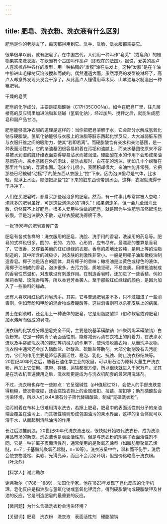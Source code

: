 ```yaml
---
---
---
```

title: 肥皂、洗衣粉、洗衣液有什么区别
---




肥皂是你的老朋友了，每天都得用到它。洗手、洗脸、洗衣服都需要它。

很早很早以前，就有肥皂了。在中国古代，人们用一种叫作“皂荚”（或皂角）的植物果实来洗衣服。在欧洲有个古国叫作高卢（即现在的法国）。据说，爱美的高卢人喜欢梳各种各样的发型，用一种黏稠的“发胶”涂在头发上。这种“发胶”是在羊油中掺进山毛榉树灰溶液搅和而成的。偶然遭遇大雨，虽然漂亮的发型被淋坏了，高卢人却意外发现头发变干净了。从此高卢人懂得用草木灰、山羊油与水制造出一种粗肥皂。

干燥的皂荚



肥皂的化学成分，主要是硬脂酸钠（C17H35COONa）。如今在肥皂厂里，往几层楼高的反应锅里加进油脂和烧碱（氢氧化钠），经过加热、搅拌之后，就能生成肥皂和副产品甘油。

肥皂能够洗净衣服的道理是这样的：当你把肥皂溶解于水，它会部分水解成氢氧化钠与硬脂酸。氢氧化钠能够与衣服上的油脂等脏东西起化学反应，大大减弱脏东西与衣服纤维之间的吸附力，使其“若即若离”。而硬脂酸含有亲水和亲油基团，是一种表面活性剂，它的亲油基团很容易附着在污垢和油腻上，而亲水基团使原来不容易被水润湿的脏纤维表面变得容易沾水而被润湿。硬脂酸在水的作用下会形成亲油基团在内、亲水基团在外的泡沫，搓洗衣服时，白花花的泡沫，犹如几十个螃蟹在那里吐气似的，浮满水面。泡沫个儿很小，表面积却很大，亲油性能非常强，它把那些已经被碱“动摇”了的脏东西从衣服上“拉”下来。因为泡沫里尽是气体，比水轻，就浮上水面，顺便把那些“拉”下来的脏东西也带到水面，这样，衣服就洗得干干净净了。

人们在买肥皂时，都爱买那些起泡多的肥皂。然而，有一件事儿却常常被人忽略：泡沫多的肥皂虽好，可是这些泡沫必须“持久”！如果泡沫多，但一会儿全烟消云散，仍然算不上好肥皂。很多人爱用牛油做的肥皂，就是因为牛油肥皂虽然起泡比较慢，但是泡沫很久不散，这样衣服就洗得很干净。

一张1898年的肥皂宣传广告





肥皂有各式各样的：洗衣服用的肥皂，洗脸、洗手用的香皂，洗澡用的药皂等。肥皂的式样也很多，圆的、长的、方的、心形的，应有尽有。最漂亮的要算是香皂了，它很香，又穿着美丽的红红绿绿的衣服。香皂的质地比较纯，是用上等的油脂制造的，其中所含的碱极少，对皮肤的刺激性非常小。一般是用椰子油和橄榄油制造香皂。椰子油是洁白的固体，具有椰子的香味；橄榄油是淡黄色或绿色的液体。用椰子油制成的香皂，泡沫很多，去污力强，质地坚硬，不易变质。用橄榄油制成的香皂性质温和，对皮肤没有刺激作用。在制造香皂时，还加进了一些香精，例如茉莉香精、玫瑰香精等，所以香皂芳香袭人。至于那些红红绿绿的颜色，是因为加入了一些染料的缘故。

还有人喜欢用红色的药皂洗手。其实，它与普通肥皂差不多，只不过加进了一些消毒剂，例如苯酚和甲酚的混合物或者硼酸等。这些消毒剂可以杀死皮肤上的病菌。

男士在剃须时，还会用上一种液体的肥皂，它是用脂肪酸钾（俗称软皂或钾肥皂）加水溶解而做成的皂液。

洗衣粉的化学成分跟肥皂完全不同，主要是烷基苯磺酸钠（四聚丙烯苯磺酸钠）白色粉末。它是一种阴离子表面活性剂，能够减弱污渍在衣物上的附着力，在洗涤水流以及手搓或洗衣机的搅动等机械力的作用下，使污渍脱离衣物，从而洗净衣物。洗衣粉中通常还会加入磷酸盐、硅酸盐、硫酸盐等助剂。大部分助剂没有去污能力，它们的作用主要是降低表面活性、稳泡、乳化、抗蚀、防止洗衣粉结块等。20世纪40年代之后，随着石油化学工业的发展，可以用石油为原料大量生产洗衣粉，再加上它使用、携带、存储、运输都很方便，所以很快就进入千家万户。尤其是在洗衣机普遍使用之后，洗衣粉更是成为与洗衣机配套的最常用洗涤剂。

不过，洗衣粉也存在一些缺点：它呈强碱性（pH值超过12），会使人的手部皮肤变得粗糙，使衣物变硬，还会腐蚀衣物上的金属纽扣、拉链、按扣等；助剂磷酸盐会污染环境，所以人们以4A沸石分子筛代替磷酸盐，制成“无磷洗衣粉”。

油污附着在布料上很难用清水洗去，若擦上肥皂，肥皂中的表面活性剂分子的亲油端会覆盖在油污上，而其极性端则形成包围油污的亲水界面，这样的复合体就可以溶于水，从而起到清除油污的作用



长江后浪推前浪。20世纪80年代洗衣液出现，很快就开始取代洗衣粉，成为洗涤用品市场的新宠。洗衣液也是表面活性剂，但是与洗衣粉的阴离子表面活性剂不同，它是一种非离子表面活性剂，通常使用的是聚氧乙烯型（如脂肪醇聚氧乙烯醚，n=7；壬基酚纯聚氧乙烯醚，n=10等）。洗衣液呈中性，温和而不伤手，洗后会使衣物蓬松、柔软、光滑亮泽，而且不会污染环境，但是价格略高于洗衣粉。（叶永烈）





【科学人】谢弗勒尔

谢弗勒尔（1786—1889），法国化学家。他在1823年发现了皂化反应的化学机理。皂化反应是指油脂与氢氧化钠或氢氧化钾混合，得到硬脂酸钠或硬脂酸钾及甘油的反应。它是制造肥皂的最重要的反应。

【微问题】为什么含磷洗衣粉会污染环境？

【关键词】肥皂　洗衣粉　洗衣液　表面活性剂　硬脂酸钠
